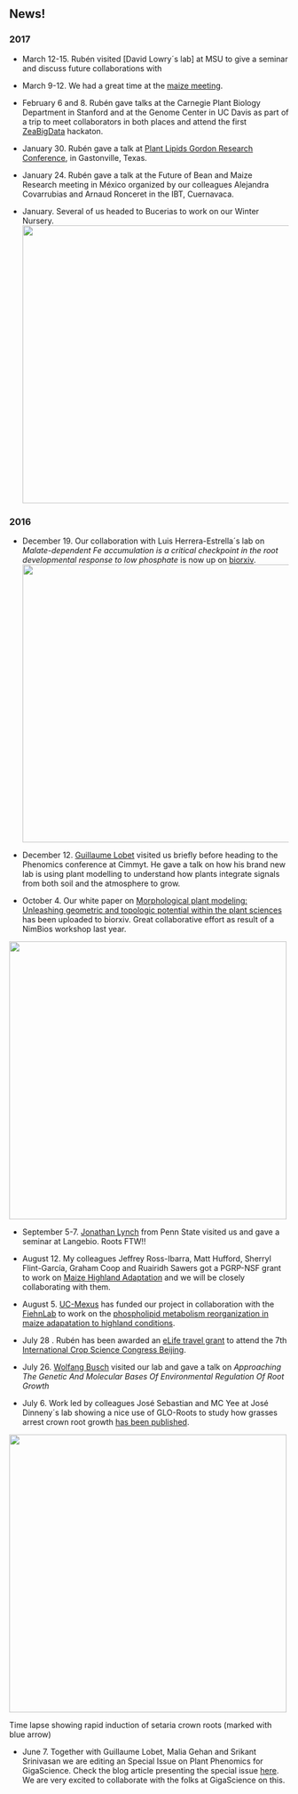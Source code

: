 <!-- break -->
<br>
<!-- break -->

News!
--------------

### 2017

- March 12-15. Rubén visited [David Lowry´s lab] at MSU to give a seminar and discuss future collaborations with
  
- March 9-12. We had a great time at the [maize meeting](http://www.maizegdb.org/maize_meeting/2017/).

- February 6 and 8. Rubén gave talks at the Carnegie Plant Biology Department in Stanford and at the Genome Center in UC Davis as part of a trip to meet collaborators in both places and attend the first [ZeaBigData](zeabigdata.org) hackaton.

- January 30. Rubén gave a talk at [Plant Lipids Gordon Research Conference](https://www.grc.org/programs.aspx?id=13966), in Gastonville, Texas.

- January 24. Rubén gave a talk at the Future of Bean and Maize Research meeting in México organized by our colleagues Alejandra Covarrubias and Arnaud Ronceret in the IBT, Cuernavaca.

- January. Several of us headed to Bucerias to work on our Winter Nursery.
<img src="https://raw.githubusercontent.com/rr-lab/lab_info/master/img/winter_nursery.png" width="500">


### 2016

- December 19. Our collaboration with Luis Herrera-Estrella´s lab on *Malate-dependent Fe accumulation is a critical checkpoint in the root developmental response to low phosphate* is now up on [biorxiv](http://biorxiv.org/content/early/2016/12/19/095497).
<img src="https://raw.githubusercontent.com/rr-lab/lab_info/master/img/malata_fe_model.png" width="500">

- December 12. [Guillaume Lobet](http://plantmodelling.xyz/) visited us briefly before heading to the Phenomics conference at Cimmyt. He gave a talk on how his brand new lab is using plant modelling to understand how plants integrate signals from both soil and the atmosphere to grow.

- October 4. Our white paper on [Morphological plant modeling: Unleashing geometric and topologic potential within the plant sciences](http://biorxiv.org/content/early/2016/10/04/078832) has been uploaded to biorxiv. Great collaborative effort as result of a NimBios workshop last year.

<img src="https://raw.githubusercontent.com/rr-lab/lab_info/master/img/nimbios_group_picture.png" width="500">

- September 5-7. [Jonathan Lynch](http://plantscience.psu.edu/research/labs/roots) from Penn State visited us and gave a seminar at Langebio. Roots FTW!!
- August 12. My colleagues Jeffrey Ross-Ibarra, Matt Hufford, Sherryl Flint-García, Graham Coop and Ruairidh Sawers got a PGRP-NSF grant to work on [Maize Highland Adaptation](http://www.highlandadaptation.org/) and we will be closely collaborating with them.

- August 5. [UC-Mexus](http://ucmexus.ucr.edu/) has funded our project in collaboration with the [FiehnLab](http://fiehnlab.ucdavis.edu/) to work on the [phospholipid metabolism reorganization in maize adapatation to highland conditions](https://github.com/rr-lab/uc_mexus_16/blob/master/project_plan/uc_mexus_2016_rellan_fiehn.pdf).

- July 28 . Rubén has been awarded an [eLife travel grant](https://elifesciences.org/elife-news/five-more-early-career-researchers-awarded-elife-travel-grants) to attend the 7th [International Crop Science Congress Beijing](http://www.7icsc.com.cn/home.html).

- July 26. [Wolfang Busch](https://www.gmi.oeaw.ac.at/research-groups/wolfgang-busch/) visited our lab and gave a talk on *Approaching The Genetic And Molecular Bases Of Environmental Regulation Of Root Growth*

- July 6. Work led by colleagues José Sebastian and MC Yee at José Dinneny´s lab showing a nice use of GLO-Roots to study how grasses arrest crown root growth [has been published](http://www.pnas.org/content/early/2016/07/14/1604021113.full).

<img src="https://raw.githubusercontent.com/rr-lab/lab_info/master/img/CR-gloroots.png" width="500">

Time lapse showing rapid induction of setaria crown roots (marked with blue arrow)

- June 7. Together with Guillaume Lobet, Malia Gehan and Srikant Srinivasan we are editing an Special Issue on Plant Phenomics for GigaScience. Check the blog article presenting the special issue [here](http://blogs.biomedcentral.com/gigablog/2016/06/07/complexities-modern-plant-phenomics-guest-blog-plant-phenomics-series-guest-editors/). We are very excited to collaborate with the folks at GigaScience on this.

